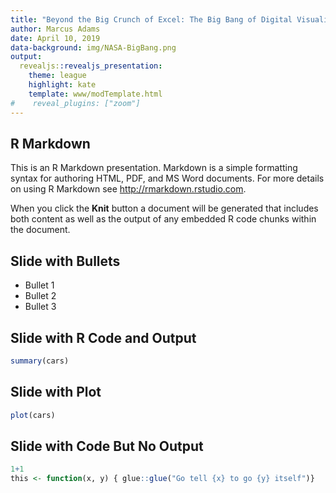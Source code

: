```yaml
---
title: "Beyond the Big Crunch of Excel: The Big Bang of Digital Visualizations"
author: Marcus Adams
date: April 10, 2019
data-background: img/NASA-BigBang.png
output: 
  revealjs::revealjs_presentation:
    theme: league
    highlight: kate
    template: www/modTemplate.html
#    reveal_plugins: ["zoom"]
---
```


## R Markdown

This is an R Markdown presentation. Markdown is a simple formatting syntax for authoring HTML, PDF, and MS Word documents. For more details on using R Markdown see <http://rmarkdown.rstudio.com>.

When you click the **Knit** button a document will be generated that includes both content as well as the output of any embedded R code chunks within the document.

## Slide with Bullets

- Bullet 1
- Bullet 2
- Bullet 3

## Slide with R Code and Output

```r
summary(cars)
```

## Slide with Plot

```r
plot(cars)
```

## Slide with Code But No Output
```r
1+1
this <- function(x, y) { glue::glue("Go tell {x} to go {y} itself")}
```
